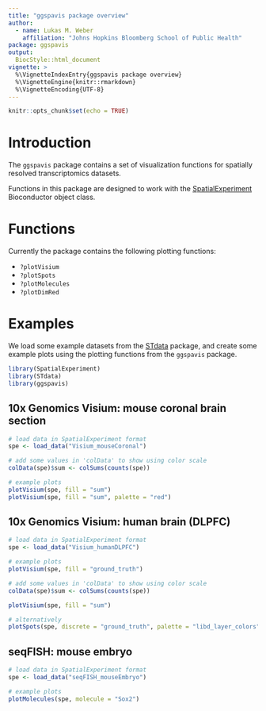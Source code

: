 ```yaml
---
title: "ggspavis package overview"
author: 
  - name: Lukas M. Weber
    affiliation: "Johns Hopkins Bloomberg School of Public Health"
package: ggspavis
output: 
  BiocStyle::html_document
vignette: >
  %\VignetteIndexEntry{ggspavis package overview}
  %\VignetteEngine{knitr::rmarkdown}
  %\VignetteEncoding{UTF-8}
---
```


```r
knitr::opts_chunk$set(echo = TRUE)
```


# Introduction

The `ggspavis` package contains a set of visualization functions for spatially resolved transcriptomics datasets.

Functions in this package are designed to work with the [SpatialExperiment](https://bioconductor.org/packages/SpatialExperiment) Bioconductor object class.


# Functions

Currently the package contains the following plotting functions:

- `?plotVisium`
- `?plotSpots`
- `?plotMolecules`
- `?plotDimRed`


# Examples

We load some example datasets from the [STdata](https://github.com/lmweber/STdata) package, and create some example plots using the plotting functions from the `ggspavis` package.

```r
library(SpatialExperiment)
library(STdata)
library(ggspavis)
```


## 10x Genomics Visium: mouse coronal brain section

```r
# load data in SpatialExperiment format
spe <- load_data("Visium_mouseCoronal")
```

```r
# add some values in 'colData' to show using color scale
colData(spe)$sum <- colSums(counts(spe))

# example plots
plotVisium(spe, fill = "sum")
plotVisium(spe, fill = "sum", palette = "red")
```


## 10x Genomics Visium: human brain (DLPFC)

```r
# load data in SpatialExperiment format
spe <- load_data("Visium_humanDLPFC")
```

```r
# example plots
plotVisium(spe, fill = "ground_truth")
```

```r
# add some values in 'colData' to show using color scale
colData(spe)$sum <- colSums(counts(spe))

plotVisium(spe, fill = "sum")
```

```r
# alternatively
plotSpots(spe, discrete = "ground_truth", palette = "libd_layer_colors")
```


## seqFISH: mouse embryo

```r
# load data in SpatialExperiment format
spe <- load_data("seqFISH_mouseEmbryo")
```

```r
# example plots
plotMolecules(spe, molecule = "Sox2")
```

